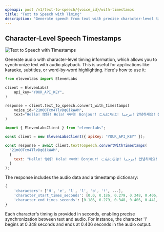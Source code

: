 ```yaml
---
openapi: post /v1/text-to-speech/{voice_id}/with-timestamps
title: "Text to Speech with Timing"
description: "Generate speech from text with precise character-level timing information for audio-text synchronization."
---
```


## Character-Level Speech Timestamps

<Frame>

![Text to Speech with Timestamps](/api-reference/images/text-with-timestamps.webp)

</Frame>

Generate audio with character-level timing information, which allows you to synchronize text with audio playback. This is useful for applications like karaoke, subtitles, or word-by-word highlighting. Here's how to use it:

<CodeGroup>

```python Python
from elevenlabs import ElevenLabs

client = ElevenLabs(
    api_key="YOUR_API_KEY",
)

response = client.text_to_speech.convert_with_timestamps(
    voice_id="21m00Tcm4TlvDq8ikWAM",
    text="Hello! 你好! Hola! नमस्ते! Bonjour! こんにちは! مرحبا! 안녕하세요! Ciao! Cześć! Привіт! வணக்கம்!",
)
```

```javascript JavaScript
import { ElevenLabsClient } from "elevenlabs";

const client = new ElevenLabsClient({ apiKey: "YOUR_API_KEY" });

const response = await client.textToSpeech.convertWithTimestamps(
  "21m00Tcm4TlvDq8ikWAM",
  {
    text: "Hello! 你好! Hola! नमस्ते! Bonjour! こんにちは! مرحبا! 안녕하세요! Ciao! Cześć! Привіт! வணக்கம்!",
  }
);
```

</CodeGroup>

The response includes the audio data and a timestamp dictionary:

```python
{
    'characters': ['H', 'e', 'l', 'l', 'o', '!', ...],
    'character_start_times_seconds': [0.0, 0.186, 0.279, 0.348, 0.406, 0.441, ...],
    'character_end_times_seconds': [0.186, 0.279, 0.348, 0.406, 0.441, 0.476, ...]
}
```

Each character's timing is provided in seconds, enabling precise synchronization between text and audio. For instance, the character 'l' begins at 0.348 seconds and ends at 0.406 seconds in the audio output.
